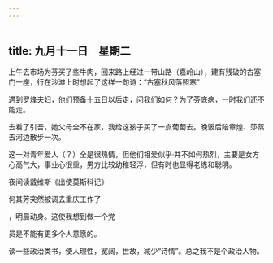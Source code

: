 ```yaml
---
---
---
```

title: 九月十一日　星期二
---




上午去市场为芬买了些牛肉，回来路上经过一带山路（嘉岭山），建有残破的古塞门一座，行在沙滩上时想起了这样一句诗：“古塞秋风落照寒”

遇到罗烽夫妇，他们预备十五日以后走，问我们如何？为了芬底病，一时我们还不能走。

去看了引吾，她父母全不在家，我给这孩子买了一点葡萄去。晚饭后陪章煌、莎蒸去河边散步一次。

这一对青年爱人（？）全是很热情，但他们相爱似乎·并不如何热烈，主要是女方心高气大，事业心很重，男方比较幼稚轻浮，但有时也显得老练和聪明。

夜间读戴维斯《出使莫斯科记》

何其芳突然被调去重庆工作了

，明晨动身。这使我想到做一个党

员是不能有更多个人意愿的。

读一些政治类书，使人理性，宽阔，世故，减少“诗情”。总之我不是个政治人物。